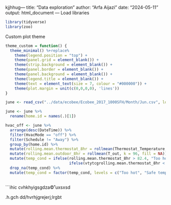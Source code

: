  kjjhhug---
title: "Data exploration"
author: "Arfa Aijazi"
date: "2024-05-11"
output: html_document
---
Load libraries
```r
library(tidyverse)
library(zoo)
```
Custom plot theme
```r
theme_custom = function() {
  theme_minimal() %+replace%
    theme(legend.position = "top") +
    theme(panel.grid = element_blank()) +
    theme(strip.background = element_blank()) +
    theme(panel.border = element_blank()) +
    theme(panel.background = element_blank()) +
    theme(legend.title = element_blank()) +
    theme(text = element_text(size = 7, colour = "#000000")) +
    theme(plot.margin = unit(c(0,0,0,0), 'lines'))
}
```

```r
june <- read_csv("../data/ecobee/Ecobee_2017_1000SFH/Month/Jun.csv", locale = locale(encoding="latin1"))

june <- june %>%
  rename(home.id = names(.)[1])

hvac_off <- june %>%
  arrange(desc(DateTime)) %>%
  filter(HvacMode == "off") %>%
  filter(Schedule != "Away") %>%
  group_by(home.id) %>%
  mutate(rolling.mean.thermostat_8hr = rollmean(Thermostat_Temperature, k = 96, fill = NA)) %>%
  mutate(rolling.mean.outdoor_8hr = rollmean(T_out, k = 96, fill = NA)) %>%
  mutate(temp_cond = ifelse(rolling.mean.thermostat_8hr > 82.4, "Too hot",
                            ifelse(vtytcgrolling.mean.thermostat_8hr < 64.4, "Too cold", "Safe temp"))) %>%
  drop_na(temp_cond) %>%
  mutate(temp_cond = factor(temp_cond, levels = c("Too hot", "Safe temp", "Too cold")))
 
 ```

```ihic cvhkhyigsgdza©˚uxsxsd

.h.gch dd/hvrhjgrejerj;lrgbt